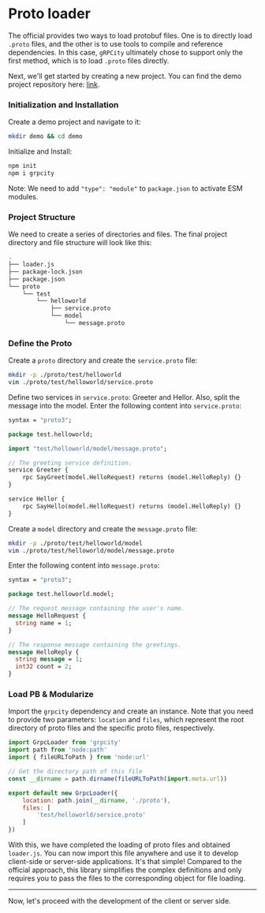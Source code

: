 # Proto loader

The official provides two ways to load protobuf files. One is to directly load `.proto` files, and the other is to use tools to compile and reference dependencies. In this case, `gRPCity` ultimately chose to support only the first method, which is to load `.proto` files directly.

Next, we'll get started by creating a new project. You can find the demo project repository here: [link](https://github.com/chakhsu/grpcity-basic-demo).

### Initialization and Installation

Create a demo project and navigate to it:
```bash filename="Terminal"
mkdir demo && cd demo
```

Initialize and Install:
```bash filename="Terminal" sh npm2yarn
npm init
npm i grpcity
```

Note: We need to add `"type": "module"` to `package.json` to activate ESM modules.

### Project Structure

We need to create a series of directories and files. The final project directory and file structure will look like this:

```bash filename="Terminal" {2}
.
├── loader.js
├── package-lock.json
├── package.json
└── proto
    └── test
        └── helloworld
            ├── service.proto
            └── model
                └── message.proto
```

### Define the Proto

Create a `proto` directory and create the `service.proto` file:
```bash filename="Terminal"
mkdir -p ./proto/test/helloworld
vim ./proto/test/helloworld/service.proto
```

Define two services in `service.proto`: Greeter and Hellor. Also, split the message into the model.
Enter the following content into `service.proto`:

```proto filename="./proto/test/helloworld/service.proto"
syntax = "proto3";

package test.helloworld;

import "test/helloworld/model/message.proto";

// The greeting service definition.
service Greeter {
    rpc SayGreet(model.HelloRequest) returns (model.HelloReply) {}
}

service Hellor {
    rpc SayHello(model.HelloRequest) returns (model.HelloReply) {}
}
```

Create a `model` directory and create the `message.proto` file:
```bash filename="Terminal"
mkdir -p ./proto/test/helloworld/model
vim ./proto/test/helloworld/model/message.proto
```

Enter the following content into `message.proto`:

```proto filename="./proto/test/helloworld/model/message.proto"
syntax = "proto3";

package test.helloworld.model;

// The request message containing the user's name.
message HelloRequest {
  string name = 1;
}

// The response message containing the greetings.
message HelloReply {
  string message = 1;
  int32 count = 2;
}
```

### Load PB & Modularize

Import the `grpcity` dependency and create an instance. Note that you need to provide two parameters: `location` and `files`, which represent the root directory of proto files and the specific proto files, respectively.

```js filename="./loader.js"
import GrpcLoader from 'grpcity'
import path from 'node:path'
import { fileURLToPath } from 'node:url'

// Get the directory path of this file
const __dirname = path.dirname(fileURLToPath(import.meta.url))

export default new GrpcLoader({
    location: path.join(__dirname, './proto'),
    files: [
        'test/helloworld/service.proto'
    ]
})
```

With this, we have completed the loading of proto files and obtained `loader.js`. You can now import this file anywhere and use it to develop client-side or server-side applications. It's that simple! Compared to the official approach, this library simplifies the complex definitions and only requires you to pass the files to the corresponding object for file loading.

---

Now, let's proceed with the development of the client or server side.
